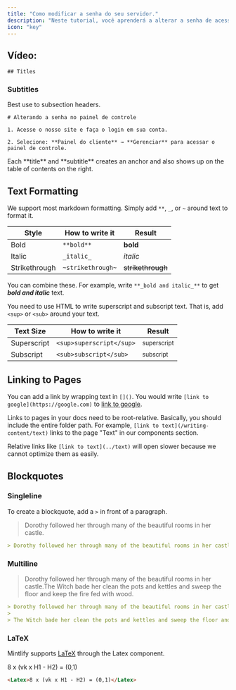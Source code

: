 ```yaml
---
title: "Como modificar a senha do seu servidor."
description: "Neste tutorial, você aprenderá a alterar a senha de acesso ao seu servidor."
icon: "key"
---
```


## Vídeo:

```
## Titles
```

### Subtitles

Best use to subsection headers.

```
# Alterando a senha no painel de controle

1. Acesse o nosso site e faça o login em sua conta.

2. Selecione: **Painel do cliente** → **Gerenciar** para acessar o painel de controle.

```

<Tip>
  Each **title** and **subtitle** creates an anchor and also shows up on the table of contents on the right.
</Tip>

## Text Formatting

We support most markdown formatting. Simply add `**`, `_`, or `~` around text to format it.

| Style         | How to write it   | Result            |
| ------------- | ----------------- | ----------------- |
| Bold          | `**bold**`        | **bold**          |
| Italic        | `_italic_`        | *italic*          |
| Strikethrough | `~strikethrough~` | ~~strikethrough~~ |

You can combine these. For example, write `**_bold and italic_**` to get ***bold and italic*** text.

You need to use HTML to write superscript and subscript text. That is, add `<sup>` or `<sub>` around your text.

| Text Size   | How to write it          | Result                 |
| ----------- | ------------------------ | ---------------------- |
| Superscript | `<sup>superscript</sup>` | <sup>superscript</sup> |
| Subscript   | `<sub>subscript</sub>`   | <sub>subscript</sub>   |

## Linking to Pages

You can add a link by wrapping text in `[]()`. You would write `[link to google](https://google.com)` to [link to google](https://google.com).

Links to pages in your docs need to be root-relative. Basically, you should include the entire folder path. For example, `[link to text](/writing-content/text)` links to the page "Text" in our components section.

Relative links like `[link to text](../text)` will open slower because we cannot optimize them as easily.

## Blockquotes

### Singleline

To create a blockquote, add a `>` in front of a paragraph.

> Dorothy followed her through many of the beautiful rooms in her castle.

```md
> Dorothy followed her through many of the beautiful rooms in her castle.
```

### Multiline

> Dorothy followed her through many of the beautiful rooms in her castle.The Witch bade her clean the pots and kettles and sweep the floor and keep the fire fed with wood.

```md
> Dorothy followed her through many of the beautiful rooms in her castle.
>
> The Witch bade her clean the pots and kettles and sweep the floor and keep the fire fed with wood.
```

### LaTeX

Mintlify supports [LaTeX](https://www.latex-project.org) through the Latex component.

<Latex>8 x (vk x H1 - H2) = (0,1)</Latex>

```md
<Latex>8 x (vk x H1 - H2) = (0,1)</Latex>
```